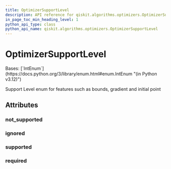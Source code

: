 ```yaml
---
title: OptimizerSupportLevel
description: API reference for qiskit.algorithms.optimizers.OptimizerSupportLevel
in_page_toc_min_heading_level: 1
python_api_type: class
python_api_name: qiskit.algorithms.optimizers.OptimizerSupportLevel
---
```


# OptimizerSupportLevel

<Class id="qiskit.algorithms.optimizers.OptimizerSupportLevel" isDedicatedPage={true} github="https://github.com/qiskit/qiskit/tree/stable/0.46/qiskit/algorithms/optimizers/optimizer.py" signature="qiskit.algorithms.optimizers.OptimizerSupportLevel(value)">
  Bases: [`IntEnum`](https://docs.python.org/3/library/enum.html#enum.IntEnum "(in Python v3.12)")

  Support Level enum for features such as bounds, gradient and initial point

  ## Attributes

  ### not\_supported

  <Attribute id="qiskit.algorithms.optimizers.OptimizerSupportLevel.not_supported" name="not_supported" attributeValue="= 0" />

  ### ignored

  <Attribute id="qiskit.algorithms.optimizers.OptimizerSupportLevel.ignored" name="ignored" attributeValue="= 1" />

  ### supported

  <Attribute id="qiskit.algorithms.optimizers.OptimizerSupportLevel.supported" name="supported" attributeValue="= 2" />

  ### required

  <Attribute id="qiskit.algorithms.optimizers.OptimizerSupportLevel.required" name="required" attributeValue="= 3" />
</Class>

